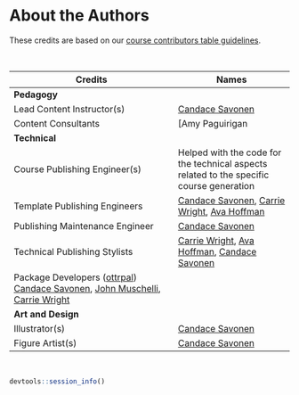 
# About the Authors {-}

These credits are based on our [course contributors table guidelines](https://www.ottrproject.org/more_features.html#giving-credits-to-contributors).

&nbsp;
&nbsp;

|Credits|Names|
|-------|-----|
|**Pedagogy**||
|Lead Content Instructor(s)|[Candace Savonen]|
|Content Consultants| [Amy Paguirigan|
|**Technical**||
|Course Publishing Engineer(s)| Helped with the code for the technical aspects related to the specific course generation|
|Template Publishing Engineers|[Candace Savonen], [Carrie Wright], [Ava Hoffman]|
|Publishing Maintenance Engineer|[Candace Savonen]|
|Technical Publishing Stylists|[Carrie Wright], [Ava Hoffman], [Candace Savonen]|
|Package Developers ([ottrpal]) [Candace Savonen], [John Muschelli], [Carrie Wright]|
|**Art and Design**||
|Illustrator(s)| [Candace Savonen]|
|Figure Artist(s)|[Candace Savonen]|

&nbsp;

```r
devtools::session_info()
```

<!-- Author information -->

[John Muschelli]: https://johnmuschelli.com/
[Candace Savonen]: https://www.cansavvy.com/
[Carrie Wright]: https://carriewright11.github.io/
[Ava Hoffman]: https://www.avahoffman.com/

<!-- Links -->

[ottrpal]: https://github.com/jhudsl/ottrpal

<!-- Fill out this table using these instructions: https://github.com/jhudsl/OTTR_Template/wiki/How-to-give-credits

For JHU courses, You will need to add Ira as a credit:

|Content Publisher|[Ira Gooding]|
...
[Ira Gooding]: https://publichealth.jhu.edu/faculty/4130/ira-gooding
-->
